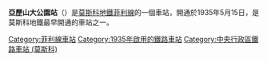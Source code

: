 {{Infobox station
| name          = 亞歷山大公園
| native_name   = Александровский сад
| native_name_lang = ru
| type          = [[莫斯科地鐵|莫斯科地鐵]]車站
| image         = AleksandrovskySad.jpg
| image_size    = 
| image_caption = 
| address       = [[中央行政區_(莫斯科)|中央行政區]][[阿爾巴特區|阿爾巴特區]]
| borough       = [[莫斯科|莫斯科]]
| country       = [[俄羅斯|俄羅斯]]
| coordinates   = {{coord|55.7525|37.6085|display=inline,title}}
| line          = {{MOSMETRO-bull|4|text=1}}
| other         = '''[[巴士|巴士]]'''：м1、м2、м6、м7、м9、е10、н2、н11
| structure     = 
| platform      = 2個[[側式月台|側式月台]]
| depth         = {{convert|7.4|m}}
| levels        = 1層
| tracks        = 2條
| parking       = 無
| opened        = {{start date and age|df=yes|1935|05|15}}
| closed        = {{start date and age|df=yes|1953|04|05}}至{{start date and age|df=yes|1958|07|07}}
| rebuilt       = 
| ADA           = 
| code          = 054
| owned         = 莫斯科地鐵
| zone          = 
| former        = 共產國際街（1935－1946）<br />加里寧（1946－1990）<br/>沃茲德維任卡（1990）
| passengers    = 
| pass_year     = 
| pass_percent  = 
| pass_system   = 
| mpassengers   = 
| services      = 
| map_type      = Central Moscow
| AlternativeMap= Central Moscow grayscale.png
| map_overlay   = Central Moscow metro lines.svg
| map_caption   = 
| route_map     = 
| map_state     = collapsed
}}
'''亞歷山大公園站'''（{{lang-rus|Алекса́ндровский сад|Aleksandrovsky Sad}}）是[[莫斯科地鐵|莫斯科地鐵]][[菲利線|菲利線]]的一個車站，開通於1935年5月15日，是莫斯科地鐵最早開通的車站之一。
{{菲利線}}
[[Category:菲利線車站|Category:菲利線車站]]
[[Category:1935年啟用的鐵路車站|Category:1935年啟用的鐵路車站]]
[[Category:中央行政區鐵路車站_(莫斯科)|Category:中央行政區鐵路車站 (莫斯科)]]